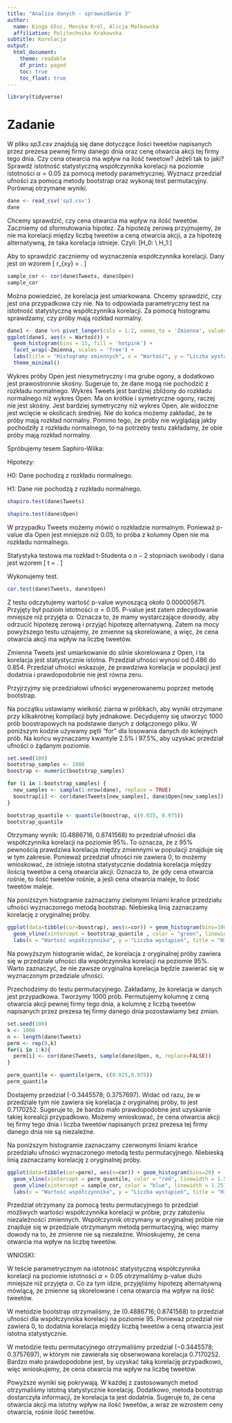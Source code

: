 ```yaml
---
title: "Analiza danych - sprawozdanie 3"
author:
  name: Kinga Głuc, Monika Król, Alicja Małkowska
  affiliation: Politechnika Krakowska
subtitle: Korelacja
output:
  html_document:
    theme: readable
    df_print: paged
    toc: true
    toc_float: true
---
```


```r
library(tidyverse)
```

# Zadanie

W pliku *sp3.csv* znajdują się dane dotyczące ilości tweetów napisanych przez prezesa pewnej firmy danego dnia oraz cenę otwarcia akcji tej firmy tego dnia. Czy cena otwarcia ma wpływ na ilość tweetow? Jeżeli tak to jaki? Sprawdź istotność statystyczną współczynnika korelacji na poziomie istotności $\alpha=0.05$ za pomocą metody parametrycznej. Wyznacz przedział ufności za pomocą metody bootstrap oraz wykonaj test permutacyjny. Porównaj otrzymane wyniki.

```r
dane <- read_csv('sp3.csv')
dane
```

Chcemy sprawdzić, czy cena otwarcia ma wpływ na ilość tweetów. Zaczniemy od sformułowania hipotez. Za hipotezę zerową przyjmujemy, że nie ma korelacji między liczbą tweetów a ceną otwarcia akcji, a za hipotezę alternatywną, że taka korelacja istnieje. Czyli:
\[H_0: \rho=0\\ H_1:\rho \neq 0\]

Aby to sprawdzić zaczniemy od wyznaczenia współczynnika korelacji. Dany jest on wzorem
\[ r_{xy} = \frac{\sum_{i=1}^n (x_i - \bar{x})(y_i - \bar{y})}{\sqrt{\sum_{i=1}^n (x_i - \bar{x})^2}\sqrt{\sum_{i=1}^n (y_i - \bar{y})^2}}. \]

```r
sample_cor <- cor(dane$Tweets, dane$Open)
sample_cor
```

Można powiedzieć, że korelacja jest umiarkowana. Chcemy sprawdzić, czy jest ona przypadkowa czy nie. Na to odpowiada parametryczny test na istotność statystyczną współczynnika korelacji. Za pomocą histogramu sprawdzamy, czy próby mają rozkład normalny.

```r
dane1 <- dane %>% pivot_longer(cols = 1:2, names_to = 'Zmienna', values_to = 'Wartość')
ggplot(dane1, aes(x = Wartość)) +
  geom_histogram(bins = 15, fill = 'hotpink') +
  facet_wrap(~Zmienna, scales = 'free') +
  labs(title = "Histogramy zmiennych", x = "Wartość", y = "Liczba wystąpień") +
  theme_minimal()
```

Wykres próby Open jest niesymetryczny i ma grube ogony, a dodatkowo jest prawostronnie skośny. Sugeruje to, że dane mogą nie pochodzić z rozkładu normalnego. Wykres Tweets jest bardziej zbliżony do rozkładu normalnego niż wykres Open. Ma on krótkie i symetryczne ogony, raczej nie jest skośny. Jest bardziej symetryczny niż wykres Open, ale widoczne jest wcięcie w okolicach średniej. Nie do końca możemy zakładać, że te próby mają rozkład normalny. Pomimo tego, że próby nie wyglądają jakby pochodziły z rozkładu normalnego, to na potrzeby testu zakładamy, że obie próby mają rozkład normalny. 

Spróbujemy tesem Saphiro-Wilka:

Hipotezy:

H0: Dane pochodzą z rozkładu normalnego.

H1: Dane nie pochodzą z rozkładu normalnego.

```r
shapiro.test(dane$Tweets)
```

```r
shapiro.test(dane$Open)
```
W przypadku Tweets możemy mówić o rozkładzie normalnym. Ponieważ p-value dla Open jest mniejsze niż 0.05, to próba z kolumny Open nie ma rozkładu normalnego.


Statystyka testowa ma rozkład t-Studenta o $n-2$ stopniach swobody i dana jest wzorem
\[ t = \frac{r}{\sqrt{1-r^2}}\sqrt{n-2}. \]

Wykonujemy test.
```r
cor.test(dane$Tweets, dane$Open)
```
Z testu odczytujemy wartość p-value wynoszącą około $0.000005671$. Przyjęty był poziom istotności $\alpha=0.05$. P-value jest zatem zdecydowanie mniejsze niż przyjęta $\alpha$. Oznacza to, że mamy wystarczające dowody, aby odrzucić hipotezę zerową i przyjąć hipotezę alternatywną. Zatem na mocy powyższego testu uznajemy, że zmienne są skorelowane, a więc, że cena otwarcia akcji ma wpływ na liczbę tweetów. 

Zmienna Tweets jest umiarkowanie do silnie skorelowana z Open, i ta korelacja jest statystycznie istotna. Przedział ufności wynosi od 0.486 do 0.854. Przedział ufności wskazuje, że prawdziwa korelacja w populacji jest dodatnia i prawdopodobnie nie jest równa zeru.

Przyjrzyjmy się przedziałowi ufności wygenerowanemu poprzez metodę bootstrap.

Na początku ustawiamy wielkość ziarna w próbkach, aby wyniki otrzymane przy kilkakrotnej kompilacji były jednakowe. Decydujemy się utworzyć 1000 prób boostrapowych na podstawie danych z dołączonego pliku. W poniższym kodzie używamy pętli "for" dla losowania danych do kolejnych prób. Na końcu wyznaczamy kwantyle 2.5% i 97.5%, aby uzyskać przedział ufności o żądanym poziomie.


```r
set.seed(100)
bootstrap_samples <- 1000
boostrap <- numeric(bootstrap_samples)

for (i in 1:bootstrap_samples) {
  new_samples <- sample(1:nrow(dane), replace = TRUE)
  boostrap[i] <- cor(dane$Tweets[new_samples], dane$Open[new_samples])
}

bootstrap_quantile <- quantile(boostrap, c(0.025, 0.975))
bootstrap_quantile 

```

Otrzymany wynik: (0.4886716, 0.8741568) to przedział ufności dla współczynnika korelacji na poziomie 95%. To oznacza, że z 95% pewnością prawdziwa korelacja między zmiennymi w populacji znajduje się w tym zakresie. Ponieważ przedział ufności nie zawiera 0, to możemy wnioskować, że istnieje istotna statystycznie dodatnia korelacja między ilością tweetów a ceną otwarcia akcji. Oznacza to, że gdy cena otwarcia rośnie, to ilość tweetów rośnie, a jeśli cena otwarcia maleje, to ilość tweetów maleje.

Na poniższym histogramie zaznaczamy zielonymi liniami krańce przedziału ufności wyznaczonego metodą bootstrap. Niebieską linią zaznaczamy korelację z oryginalnej próby.

```r
ggplot(data=tibble(cor=boostrap), aes(x=cor)) + geom_histogram(bins=100) +
  geom_vline(xintercept = bootstrap_quantile , color = "green", linewidth = 1.5) + geom_vline(xintercept = sample_cor, color = "blue", linewidth=1.25) +
  labs(x = "Wartość współczynnika", y = "Liczba wystąpień", title = "Histogram próby bootstrapowej na współczynnik korelacji")
```

Na powyższym histogranie widać, że korelacja z oryginalnej próby zawiera się w przedziale ufności dla współczynnika korelacji na poziomie 95%. Warto zaznaczyć, że nie zawsze oryginalna korelacja będzie zawierać się w wyznaczonym przedziale ufności.

Przechodzimy do testu permutacyjnego. Zakładamy, że korelacja w danych jest przypadkowa. Tworzymy 1000 prób. Permutujemy kolumnę z ceną otwarcia akcji pewnej firmy tego dnia, a kolumnę z liczbą tweetów napisanych przez prezesa tej firmy danego dnia pozostawiamy bez zmian.

```r
set.seed(100)
k <- 1000
n <- length(dane$Tweets)
perm <- rep(0,k)
for(i in 1:k){
  perm[i] <- cor(dane$Tweets, sample(dane$Open, n, replace=FALSE))
}
```

```r
perm_quantile <- quantile(perm, c(0.025,0.975))
perm_quantile
```

Dostajemy przedział (-0.3445578;  0.3757697). Widać od razu, że w przedziale tym nie zawiera się korelacja z oryginalnej próby, to jest 0.7170252. Sugeruje to, że bardzo mało prawdopodobne jest uzyskanie takiej korealcji przypadkowo. Możemy wnioskować, że cena otwarcia akcji tej firmy tego dnia i liczba tweetów napisanych przez prezesa tej firmy danego dnia nie są niezależne.

Na poniższym histogramie zaznaczamy czerwonymi liniami krańce przedziału ufności wyznaczonego metodą testu permutacyjnego. Niebieską linią zaznaczamy korelację z oryginalnej próby.


```r
ggplot(data=tibble(cor=perm), aes(x=cor)) + geom_histogram(bins=20) +
  geom_vline(xintercept = perm_quantile, color = "red", linewidth = 1.5) + 
  geom_vline(xintercept = sample_cor, color = "blue", linewidth = 1.25) +
  labs(x = "Wartość współczynnika", y = "Liczba wystąpień", title = "Histogram próby permutacyjnej na współczynnik korelacji")
```

Przedział otrzymany za pomocą testu permutacyjnego to przedział możliwych wartości współczynnika korelacji w próbie, przy założeniu niezależności zmiennych. Współczynnik otrzymany w oryginalnej próbie nie znajduje się
w przedziale otrzymanym metodą permurtacyjną, więc mamy dowody na to, że zmienne nie są niezależne. Wnioskujemy, że cena otwarcia ma wpływ na liczbę tweetów. 

WNIOSKI:

W teście parametrycznym na istotność statystyczną współczynnika korelacji na poziomie istotności $\alpha=0.05$ otrzymaliśmy p-value dużo mniejsze niż przyjęta $\alpha$. Co za tym idzie, przyjęliśmy hipotezę alternatywną mówiącą, że zmienne są skorelowane i cena otwarcia ma wpływ na ilość tweetów.

W metodzie bootstrap otrzymaliśmy, że $(0.4886716; 0.8741568)$ to przedział ufności dla współczynnika korelacji na poziomie $95%$. Ponieważ przedział nie zawiera $0$, to dodatnia korelacja między liczbą tweetów a ceną otwarcia jest istotna statystycznie.  

W metodzie testu permutacyjnego otrzymaliśmy przedział $(-0.3445578; 0.3757697)$, w którym nie zawierała się obserwowana korelacja $0.7170252$. Bardzo mało prawdopodobne jest, by uzyskać taką korelację przypadkowo, więc wnioskujemy, że cena otwarcia ma wpływ na liczbę tweetów.


Powyższe wyniki się pokrywają. W każdej z zastosowanych metod otrzymaliśmy istotną statystycznie korelację. Dodatkowo, metoda bootstrap dostarczyła informacji, że korelacja ta jest dodatnia. Sugeruje to, że cena otwarcia akcji ma istotny wpływ na ilość tweetów, a wraz ze wzrostem ceny otwarcia, rośnie ilość tweetów.





